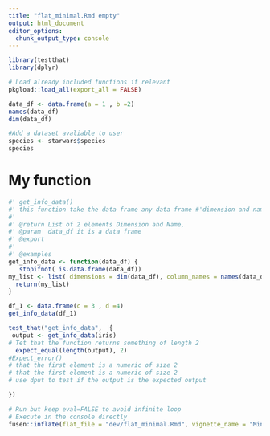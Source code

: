 ```yaml
---
title: "flat_minimal.Rmd empty"
output: html_document
editor_options: 
  chunk_output_type: console
---
```


```r
library(testthat)
library(dplyr)
```

<!--
 You need to run the 'description' chunk in the '0-dev_history.Rmd' file before continuing your code there.
-->

```r
# Load already included functions if relevant
pkgload::load_all(export_all = FALSE)
```

```r
data_df <- data.frame(a = 1 , b =2)
names(data_df)
dim(data_df)
```

```r
#Add a dataset avaliable to user
species <- starwars$species
species
```


# My function

```r
#' get_info_data()
#' this function take the data frame any data frame #'dimension and names 
#'
#' @return List of 2 elements Dimension and Name,
#' @param  data_df it is a data frame
#' @export
#'
#' @examples
get_info_data <- function(data_df) {
   stopifnot( is.data.frame(data_df))
my_list <- list( dimensions = dim(data_df), column_names = names(data_df))
  return(my_list)
}
```

```r
df_1 <- data.frame(c = 3 , d =4)
get_info_data(df_1)
```

```r
test_that("get_info_data",  {
 output <- get_info_data(iris)
# Tet that the function returns something of length 2
  expect_equal(length(output), 2)
#Expect_error()
# that the first element is a numeric of size 2
# that the first element is a numeric of size 2
# use dput to test if the output is the expected output

})
```


```r
# Run but keep eval=FALSE to avoid infinite loop
# Execute in the console directly
fusen::inflate(flat_file = "dev/flat_minimal.Rmd", vignette_name = "Minimal")
```
